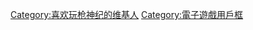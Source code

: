 {{Userbox
  |border-c = #5e2901
  |border-s = 2
  |id-c     = #FFFFFF
  |id-s     = 8
  |id-fc    = #000000
  |info-c   = #011b5e
  |info-s   = 10
  |info-fc  = #FFFFFF
  |id       =
  |info     = <div class="center">[[枪神纪|枪神]]不倒，我们不散！<br> 突破自己，琳琅天上！</div>
}}
[[Category:喜欢玩枪神纪的维基人]]
[[Category:電子遊戲用戶框]]